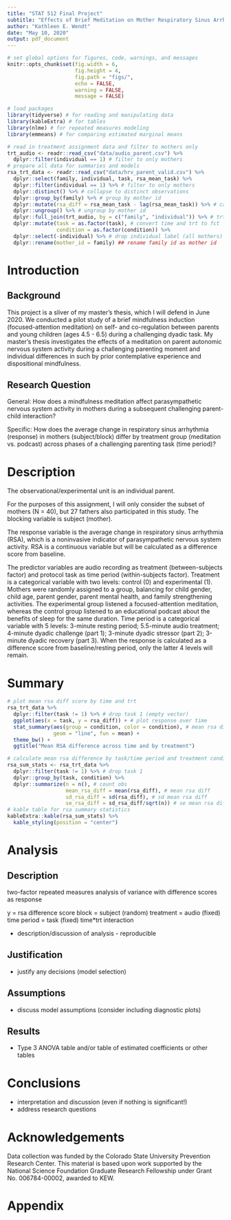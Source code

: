 ```yaml
---
title: "STAT 512 Final Project"
subtitle: "Effects of Brief Meditation on Mother Respiratory Sinus Arrhythmia"
author: "Kathleen E. Wendt"
date: "May 10, 2020"
output: pdf_document
---
```


```r
# set global options for figures, code, warnings, and messages
knitr::opts_chunk$set(fig.width = 6, 
                      fig.height = 4, 
                      fig.path = "figs/",
                      echo = FALSE, 
                      warning = FALSE, 
                      message = FALSE)
```

```r
# load packages
library(tidyverse) # for reading and manipulating data
library(kableExtra) # for tables
library(nlme) # for repeated measures modeling
library(emmeans) # for comparing estimated marginal means
```

```r
# read in treatment assignment data and filter to mothers only
trt_audio <- readr::read_csv("data/audio_parent.csv") %>%
  dplyr::filter(individual == 1) # filter to only mothers
# prepare all data for summaries and models
rsa_trt_data <- readr::read_csv("data/hrv_parent_valid.csv") %>%
  dplyr::select(family, individual, task, rsa_mean_task) %>% 
  dplyr::filter(individual == 1) %>% # filter to only mothers
  dplyr::distinct() %>% # collapse to distinct observations
  dplyr::group_by(family) %>% # group by mother id
  dplyr::mutate(rsa_diff = rsa_mean_task - lag(rsa_mean_task)) %>% # calc diff
  dplyr::ungroup() %>% # ungroup by mother id
  dplyr::full_join(trt_audio, by = c("family", "individual")) %>% # trt var
  dplyr::mutate(task = as.factor(task), # convert time and trt to fct
                condition = as.factor(condition)) %>% 
  dplyr::select(-individual) %>% # drop individual label (all mothers)
  dplyr::rename(mother_id = family) ## rename family id as mother id
```

# Introduction

## Background

This project is a sliver of my master's thesis, which I will defend in June 2020. We conducted a pilot study of a brief mindfulness induction (focused-attention meditation) on self- and co-regulation between parents and young children (ages 4.5 - 6.5) during a challenging dyadic task. My master's thesis investigates the effects of a meditation on parent autonomic nervous system activity during a challenging parenting moment and individual differences in such by prior contemplative experience and dispositional mindfulness. 

## Research Question

General: How does a mindfulness meditation affect parasympathetic nervous system activity in mothers during a subsequent challenging parent-child interaction? 

Specific: How does the average change in respiratory sinus arrhythmia (response) in mothers (subject/block) differ by treatment group (meditation vs. podcast) across phases of a challenging parenting task (time period)?

# Description

The observational/experimental unit is an individual parent. 

For the purposes of this assignment, I will only consider the subset of mothers (N = 40), but 27 fathers also participated in this study. The blocking variable is subject (mother).

The response variable is the average change in respiratory sinus arrhythmia (RSA), which is a noninvasive indicator of parasympathetic nervous system activity. RSA is a continuous variable but will be calculated as a difference score from baseline. 

The predictor variables are audio recording as treatment (between-subjects factor) and protocol task as time period (within-subjects factor). Treatment is a categorical variable with two levels: control (0) and experimental (1). Mothers were randomly assigned to a group, balancing for child gender, child age, parent gender, parent mental health, and family strengthening activities. The experimental group listened a focused-attention meditation, whereas the control group listened to an educational podcast about the benefits of sleep for the same duration. Time period is a categorical variable with 5 levels: 3-minute resting period; 5.5-minute audio treatment; 4-minute dyadic challenge (part 1); 3-minute dyadic stressor (part 2); 3-minute dyadic recovery (part 3). When the response is calculated as a difference score from baseline/resting period, only the latter 4 levels will remain.

# Summary

```r
# plot mean rsa diff score by time and trt
rsa_trt_data %>% 
  dplyr::filter(task != 1) %>% # drop task 1 (empty vector)
  ggplot(aes(x = task, y = rsa_diff)) + # plot response over time
  stat_summary(aes(group = condition, color = condition), # mean rsa diff
               geom = "line", fun = mean) + 
  theme_bw() + 
  ggtitle("Mean RSA difference across time and by treatment") 
```

```r
# calculate mean rsa difference by task/time period and treatment condition
rsa_sum_stats <- rsa_trt_data %>%
  dplyr::filter(task != 1) %>% # drop task 1
  dplyr::group_by(task, condition) %>% 
  dplyr::summarize(n = n(), # count obs
                   mean_rsa_diff = mean(rsa_diff), # mean rsa diff 
                   sd_rsa_diff = sd(rsa_diff), # sd mean rsa diff
                   se_rsa_diff = sd_rsa_diff/sqrt(n)) # se mean rsa diff
# kable table for rsa summary statistics
kableExtra::kable(rsa_sum_stats) %>% 
  kable_styling(position = "center")
```

# Analysis

## Description

two-factor repeated measures analysis of variance with difference scores as response

y = rsa difference score
block = subject (random)
treatment = audio (fixed)
time period = task (fixed)
time*trt interaction

- description/discussion of analysis - reproducible

## Justification

- justify any decisions (model selection)

## Assumptions

- discuss model assumptions (consider including diagnostic plots)

## Results

- Type 3 ANOVA table and/or table of estimated coefficients or other tables

# Conclusions 

- interpretation and discussion (even if nothing is significant!)
- address research questions 

# Acknowledgements

Data collection was funded by the Colorado State University Prevention Research Center. This material is based upon work supported by the National Science Foundation Graduate Research Fellowship under Grant No. 006784-00002, awarded to KEW.

\newpage

# Appendix

```r
```
